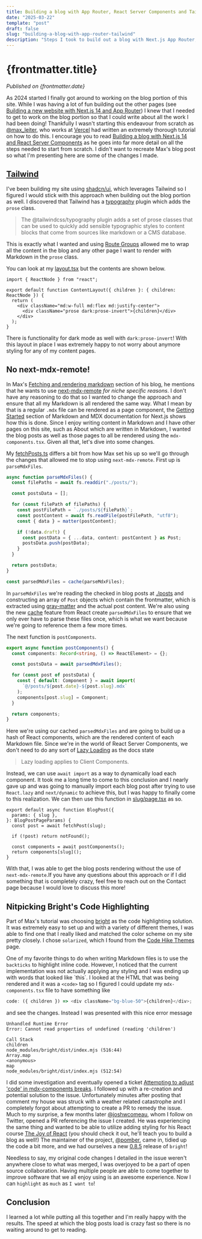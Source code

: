 ```yaml
---
title: Building a blog with App Router, React Server Components and Tailwind
date: "2025-03-22"
template: "post"
draft: false
slug: "building-a-blog-with-app-router-tailwind"
description: "Steps I took to build out a blog with Next.js App Router, React Server Components and Tailwind."
---
```


# {frontmatter.title}

_Published on {frontmatter.date}_

As 2024 started I finally got around to working on the blog portion of this site. While I was having a lot of fun
building out the other pages
(see [Building a new website with Next.js 14 and App Router](https://sedatcanuygur.vercel.app/blog/building-a-new-website-with-nextjs))
I knew that I needed to get to work on the blog portion so that I could write about all the work I had been doing!
Thankfully I wasn't starting this endeavour from scratch as [@max_leiter](https://twitter.com/max_leiter), who works
at [Vercel](https://vercel.com) had written an extremely thorough tutorial on how to do this. I encourage you to read
[Building a blog with Next.js 14 and React Server Components](https://maxleiter.com/blog/build-a-blog-with-nextjs-13) as
he goes into far more detail on all the steps needed to start from scratch. I didn't want to recreate Max's blog post so
what I'm presenting here are some of the changes I made.

## [Tailwind](https://tailwindcss.com/)

I've been building my site using [shadcn/ui](https://ui.shadcn.com/), which leverages Tailwind so I figured I
would stick with this approach when building out the blog portion as well. I discovered that Tailwind has a
[typography](https://tailwindcss.com/docs/plugins#typography) plugin which adds the `prose` class.

> The @tailwindcss/typography plugin adds a set of prose classes that can be used to quickly add sensible typographic
> styles to content blocks that come from sources like markdown or a CMS database.

This is exactly what I wanted and using [Route Groups](https://nextjs.org/docs/app/building-your-application/routing/route-groups)
allowed me to wrap all the content in the blog and any other page I want to render with Markdown in the `prose` class.

You can look at my [layout.tsx](<https://github.com/SedatUygur/sedatcanuygur/blob/main/app/(site)/(content)/layout.tsx>)
but the contents are shown below.

```tsx
import { ReactNode } from "react";

export default function ContentLayout({ children }: { children: ReactNode }) {
  return (
    <div className="md:w-full md:flex md:justify-center">
      <div className="prose dark:prose-invert">{children}</div>
    </div>
  );
}
```

There is functionality for dark mode as well with `dark:prose-invert`! With this layout in place I was extremely happy
to not worry about anymore styling for any of my content pages.

## No next-mdx-remote!

In Max's [Fetching and rendering markdown](https://maxleiter.com/blog/build-a-blog-with-nextjs-13#fetching-and-rendering-markdown)
section of his blog, he mentions that he wants to use [next-mdx-remote](https://github.com/hashicorp/next-mdx-remote)
_for niche specific reasons_. I don't have any reasoning to do that so I wanted to change the approach and ensure that
all my Markdown is all rendered the same way. What I mean by that is a regular `.mdx` file can be rendered as a page
component, the [Getting Started](https://nextjs.org/docs/app/building-your-application/configuring/mdx#getting-started)
section of Markdown and MDX documentation for Next.js shows how this is done. Since I enjoy writing content in Markdown
and I have other pages on this site, such as About which are written in Markdown, I wanted the blog posts as well as
those pages to all be rendered using the `mdx-components.tsx`. Given all that, let's dive into some changes.

My [fetchPosts.ts](https://github.com/SedatUygur/sedatcanuygur/blob/main/lib/FetchPosts.ts) differs a bit from
how Max set his up so we'll go through the changes that allowed me to stop using `next-mdx-remote`.
First up is `parseMdxFiles`.

```ts
async function parseMdxFiles() {
  const filePaths = await fs.readdir("./posts/");

  const postsData = [];

  for (const filePath of filePaths) {
    const postFilePath = `./posts/${filePath}`;
    const postContent = await fs.readFile(postFilePath, "utf8");
    const { data } = matter(postContent);

    if (!data.draft) {
      const postData = { ...data, content: postContent } as Post;
      postsData.push(postData);
    }
  }

  return postsData;
}

const parsedMdxFiles = cache(parseMdxFiles);
```

In `parseMdxFiles` we're reading the checked in blog posts at [./posts](https://github.com/SedatUygur/sedatcanuygur/tree/main/public/posts) and constructing an array of
`Post` objects which contain the frontmatter, which is extracted using [gray-matter](https://github.com/jonschlinkert/gray-matter) and the actual post content.
We're also using the new [cache](https://react.dev/reference/react/cache) feature from React create `parsedMdxFiles` to ensure that we only ever have to parse
these files once, which is what we want because we're going to reference them a few more times.

The next function is `postComponents`.

```ts
export async function postComponents() {
  const components: Record<string, () => ReactElement> = {};

  const postsData = await parsedMdxFiles();

  for (const post of postsData) {
    const { default: Component } = await import(
      `@/posts/${post.date}-${post.slug}.mdx`
    );
    components[post.slug] = Component;
  }

  return components;
}
```

Here we're using our cached `parsedMdxFiles` and are going to build up a hash of React components, which are the rendered
content of each Markdown file. Since we're in the world of React Server Components, we don't need to do any sort of
[Lazy Loading](https://nextjs.org/docs/app/building-your-application/optimizing/lazy-loading) as the docs state

> Lazy loading applies to Client Components.

Instead, we can use `await import` as a way to dynamically load each component. It took me a long time to come to this
conclusion and I nearly gave up and was going to manually import each blog post after trying to use `React.lazy`
and `next/dynamic` to achieve this, but I was happy to finally come to this realization. We can then use this function
in [slug/page.tsx](<https://github.com/SedatUygur/sedatcanuygur/blob/main/app/(site)/(content)/blog/%5Bslug%5D/page.tsx>)
as so.

```tsx
export default async function BlogPost({
  params: { slug },
}: BlogPostPageParams) {
  const post = await fetchPost(slug);

  if (!post) return notFound();

  const components = await postComponents();
  return components[slug]();
}
```

With that, I was able to get the blog posts rendering without the use of `next-mdx-remote`.If you have any questions
about this approach or if I did something that is completely crazy, feel free to reach out on the Contact page because
I would love to discuss this more!

## Nitpicking Bright's Code Highlighting

Part of Max's tutorial was choosing [bright](https://github.com/code-hike/bright) as the code highlighting solution. It
was extremely easy to set up and with a variety of different themes, I was able to find one that I really liked and
matched the color scheme on my site pretty closely. I chose `solarized`, which I found from the
[Code Hike Themes](https://codehike.org/docs/themes) page.

One of my favorite things to do when writing Markdown files is to use the `backticks` to highlight inline code. However,
I noticed that the current implementation was not actually applying any styling and I was ending up with words that
looked like &grave;this&grave;. I looked at the HTML that was being rendered and it was a `<code>` tag so I figured I
could update my `mdx-components.tsx` file to have something like

```js
code: ({ children }) => <div className="bg-blue-50">{children}</div>;
```

and see the changes. Instead I was presented with this nice error message

```
Unhandled Runtime Error
Error: Cannot read properties of undefined (reading 'children')

Call Stack
children
node_modules/bright/dist/index.mjs (516:44)
Array.map
<anonymous>
map
node_modules/bright/dist/index.mjs (512:54)
```

I did some investigation and eventually opened a ticket
[Attempting to adjust 'code' in mdx-components breaks](https://github.com/code-hike/bright/issues/37). I followed up
with a re-creation and potential solution to the issue. Unfortunately minutes after posting that comment my house was
struck with a weather related catastrophe and I completely forgot about attempting to create a PR to remedy the issue.
Much to my surprise, a few months later [@joshwcomeau](https://twitter.com/joshwcomeau), whom I follow on Twitter, opened
a PR referencing the issue I created. He was experiencing the same thing and wanted to be able to utilize adding styling
for his React course [The Joy of React](https://www.joyofreact.com/) (you should check it out, he'll teach you to build a
blog as well!) The maintainer of the project, [@pomber](https://twitter.com/pomber), came in, tidied up the code a bit more,
and we had ourselves a new [0.8.5](https://github.com/code-hike/bright/releases/tag/bright%400.8.5) release of `bright`!

Needless to say, my original code changes I detailed in the issue weren't anywhere close to what was merged, I was
overjoyed to be a part of open source collaboration. Having multiple people are able to come together to improve
software that we all enjoy using is an awesome experience. Now I can `highlight` as `much` as `I want to`!

## Conclusion

I learned a lot while putting all this together and I'm really happy with the results. The speed at which the blog
posts load is crazy fast so there is no waiting around to get to reading.
